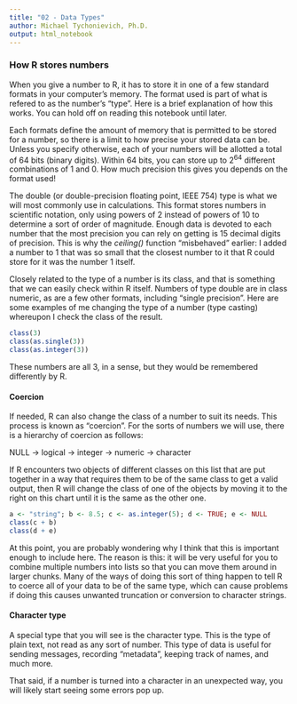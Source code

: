 ```yaml
---
title: "02 - Data Types"
author: Michael Tychonievich, Ph.D.
output: html_notebook
---
```


### How R stores numbers

When you give a number to R, it has to store it in one of a few standard formats
in your computer's memory.  The format used is part of what is refered to as
the number's "type".  Here is a brief explanation of how this works.  You can
hold off on reading this notebook until later.

Each formats define the amount of memory that is
permitted to be stored for a number, so there is a limit to how precise your
stored data can be.  Unless you specify otherwise, each of your numbers will
be allotted a total of 64 bits (binary digits).  Within 64 bits, you can store
up to 2^64^ different combinations of 1 and 0.  How much precision this gives
you depends on the format used!  

The double (or double-precision floating point, IEEE 754) type is what we will 
most commonly use in calculations.  This format stores numbers in scientific
notation, only using powers of 2 instead of powers of 10 to determine a sort of
order of magnitude.  Enough data is devoted to each number that the most
precision you can rely on getting is 15 decimal digits of precision.  This is
why the _ceiling()_ function "misbehaved" earlier: I added a number to 1
that was so small that the closest number to it that R could store for it was
the number 1 itself.

Closely related to
the type of a number is its class, and that is something that we can easily
check within R itself.  Numbers of type double are in class numeric, as are
a few other formats, including "single precision".  Here are some examples of
me changing the type of a number (type casting) whereupon I check the class of
the result.

```r
class(3)
class(as.single(3))
class(as.integer(3))
```

These numbers are all 3, in a sense, but they would be remembered differently by
R.

#### Coercion

If needed, R can also change the class of a number to suit its needs.  This
process is known as "coercion".  For the sorts of numbers we will use, there
is a hierarchy of coercion as follows:

NULL $\rightarrow$ logical $\rightarrow$ integer $\rightarrow$ numeric 
 $\rightarrow$ character

If R encounters two objects of different classes on this list that are put
together in a way that requires them to be of the same class to get a valid
output, then R will change the class of one of the objects by moving it to the
right on this chart until it is the same as the other one.

```r
a <- "string"; b <- 8.5; c <- as.integer(5); d <- TRUE; e <- NULL
class(c + b)
class(d + e)
```

At this point, you are probably wondering why I think that this is important
enough to include here.  The reason is this: it will be very useful for you to
combine multiple numbers into lists so that you can move them around in larger
chunks.  Many of the ways of doing this sort of thing happen to tell R to
coerce all of your data to be of the same type, which can cause problems if
doing this causes unwanted truncation or conversion to character strings.

#### Character type

A special type that you will see is the character type.  This is the type of
plain text, not read as any sort of number.  This type of data is useful for
sending messages, recording "metadata", keeping track of names, and much more.

That said, if a number is turned into a character in an unexpected way, you
will likely start seeing some errors pop up.
